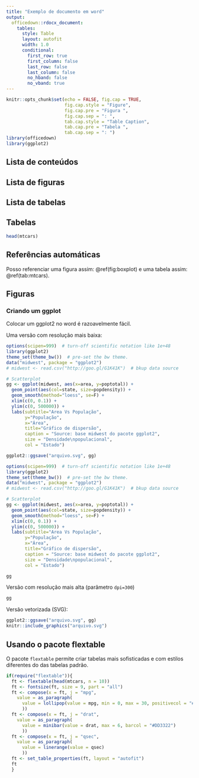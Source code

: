 ```yaml
---
title: "Exemplo de documento em word"
output:
  officedown::rdocx_document:
    tables:
      style: Table
      layout: autofit
      width: 1.0
      conditional:
        first_row: true
        first_column: false
        last_row: false
        last_column: false
        no_hband: false
        no_vband: true
---
```


```r
knitr::opts_chunk$set(echo = FALSE, fig.cap = TRUE,
                      fig.cap.style = "Figure",
                      fig.cap.pre = "Figura ",
                      fig.cap.sep = ": ",
                      tab.cap.style = "Table Caption",
                      tab.cap.pre = "Tabela ",
                      tab.cap.sep = ": ")
library(officedown)
library(ggplot2)
```

## Lista de conteúdos {#id-dash}

<!---BLOCK_TOC--->

## Lista de figuras

<!---BLOCK_TOC{seq_id: 'fig'}--->

## Lista de tabelas

<!---BLOCK_TOC{seq_id: 'tab'}--->

## Tabelas

```r
head(mtcars)
```

## Referências automáticas

Posso referenciar uma figura assim: \@ref(fig:boxplot) e uma tabela assim: \@ref(tab:mtcars).

## Figuras

### Criando um ggplot

Colocar um ggplot2 no word é razoavelmente fácil. 

Uma versão com resolução mais baixa:

```r

options(scipen=999)  # turn-off scientific notation like 1e+48
library(ggplot2)
theme_set(theme_bw())  # pre-set the bw theme.
data("midwest", package = "ggplot2")
# midwest <- read.csv("http://goo.gl/G1K41K")  # bkup data source

# Scatterplot
gg <- ggplot(midwest, aes(x=area, y=poptotal)) + 
  geom_point(aes(col=state, size=popdensity)) + 
  geom_smooth(method="loess", se=F) + 
  xlim(c(0, 0.1)) + 
  ylim(c(0, 500000)) + 
  labs(subtitle="Area Vs População", 
       y="População", 
       x="Área", 
       title="Gráfico de dispersão", 
       caption = "Source: base midwest do pacote ggplot2",
       size = "Densidade\npopulacional",
       col = "Estado")

ggplot2::ggsave("arquivo.svg", gg)
```

```r

options(scipen=999)  # turn-off scientific notation like 1e+48
library(ggplot2)
theme_set(theme_bw())  # pre-set the bw theme.
data("midwest", package = "ggplot2")
# midwest <- read.csv("http://goo.gl/G1K41K")  # bkup data source

# Scatterplot
gg <- ggplot(midwest, aes(x=area, y=poptotal)) + 
  geom_point(aes(col=state, size=popdensity)) + 
  geom_smooth(method="loess", se=F) + 
  xlim(c(0, 0.1)) + 
  ylim(c(0, 500000)) + 
  labs(subtitle="Area Vs População", 
       y="População", 
       x="Área", 
       title="Gráfico de dispersão", 
       caption = "Source: base midwest do pacote ggplot2",
       size = "Densidade\npopulacional",
       col = "Estado")

gg
```

Versão com resolução mais alta (parâmetro `dpi=300`)

```r
gg
```


Versão vetorizada (SVG):

```r
ggplot2::ggsave("arquivo.svg", gg)
knitr::include_graphics("arquivo.svg")
```

## Usando o pacote flextable

O pacote `flextable` permite criar tabelas mais sofisticadas e com estilos diferentes do das tabelas padrão.

```r
if(require("flextable")){
  ft <- flextable(head(mtcars, n = 10))
  ft <- fontsize(ft, size = 9, part = "all")
  ft <- compose(x = ft, j = "mpg",
    value = as_paragraph(
      value = lollipop(value = mpg, min = 0, max = 30, positivecol = "#DD2233", rangecol = "#DD2233")
      ))
  ft <- compose(x = ft, j = "drat",
    value = as_paragraph(
      value = minibar(value = drat, max = 6, barcol = "#DD3322")
      ))
  ft <- compose(x = ft, j = "qsec",
    value = as_paragraph(
      value = linerange(value = qsec)
      ))
  ft <- set_table_properties(ft, layout = "autofit")
  ft
  }
```

